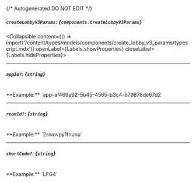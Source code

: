 {/* Autogenerated DO NOT EDIT  */}

##### `createLobbyV3Params`: *{`components.CreateLobbyV3Params`}*
<Collapsible content={() => import('/content/types/models/components/create_lobby_v3_params/typescript.mdx')} openLabel={Labels.showProperties} closeLabel={Labels.hideProperties}>
</Collapsible>

---
##### `appId?`: *{`string`}*
<br/>
**Example:** `app-af469a92-5b45-4565-b3c4-b79878de67d2`

---
##### `roomId?`: *{`string`}*
<br/>
**Example:** `2swovpy1fnunu`

---
##### `shortCode?`: *{`string`}*
<br/>
**Example:** `LFG4`


